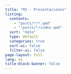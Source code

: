 ```yaml
---
title: "M3 - Presentaciones"
listing:
  contents:
    - "posts/*/*.qmd"
    - "!posts/*/index.qmd"
  sort: "date"
  type: default
  categories: true
  sort-ui: false
  filter-ui: false
page-layout: full
lang: es
title-block-banner: false
---
```

